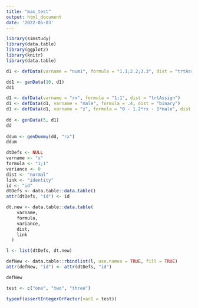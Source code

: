 ```yaml
---
title: "max_test"
output: html_document
date: '2022-05-03'
---
```


```r
library(simstudy)
library(data.table)
library(ggplot2)
library(knitr)
library(data.table)

```
```r
d1 <- defData(varname = "num1", formula = "1.1;2.2;3.3", dist = "trtAssign")

dd1 <- genData(10, d1)
dd1
```
```r
d1 <- defData(varname = "rx", formula = "1;1", dist = "trtAssign")
d1 <- defData(d1, varname = "male", formula = .4, dist = "binary")
d1 <- defData(d1, varname = "z", formula = "0 - 1.2*rx - 1*male", dist = "nonrandom")
  
dd <- genData(5, d1)
dd
  
ddum <- genDummy(dd, "rx")
ddum


```
```r
dtDefs <- NULL
varname <- "x"
formula <- "1;1"
variance <- 0
dist <- "normal"
link <- "identity"
id <- "id"
dtDefs <- data.table::data.table()
attr(dtDefs, "id") <- id

dt.new <- data.table::data.table(
    varname,
    formula,
    variance,
    dist,
    link
  )

l <- list(dtDefs, dt.new)

defNew <- data.table::rbindlist(l, use.names = TRUE, fill = TRUE)
attr(defNew, "id") <- attr(dtDefs, "id")

defNew

```
```r
test <- c("one", "two", "three")

typeof(assertIntegerOrFactor(var1 = test))
```

